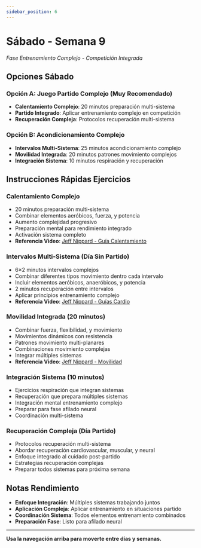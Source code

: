 ```yaml
---
sidebar_position: 6
---
```



<WorkoutNav weekNumber={9} />

# Sábado - Semana 9

_Fase Entrenamiento Complejo - Competición Integrada_

## Opciones Sábado

### Opción A: Juego Partido Complejo (Muy Recomendado)
- **Calentamiento Complejo**: 20 minutos preparación multi-sistema
- **Partido Integrado**: Aplicar entrenamiento complejo en competición
- **Recuperación Compleja**: Protocolos recuperación multi-sistema

### Opción B: Acondicionamiento Complejo
- **Intervalos Multi-Sistema**: 25 minutos acondicionamiento complejo
- **Movilidad Integrada**: 20 minutos patrones movimiento complejos
- **Integración Sistema**: 10 minutos respiración y recuperación

## Instrucciones Rápidas Ejercicios

### Calentamiento Complejo
- 20 minutos preparación multi-sistema
- Combinar elementos aeróbicos, fuerza, y potencia
- Aumento complejidad progresivo
- Preparación mental para rendimiento integrado
- Activación sistema completo
- **Referencia Video**: [Jeff Nippard - Guía Calentamiento](https://www.youtube.com/watch?v=8wPpK6xW9s8)

### Intervalos Multi-Sistema (Día Sin Partido)
- 6×2 minutos intervalos complejos
- Combinar diferentes tipos movimiento dentro cada intervalo
- Incluir elementos aeróbicos, anaeróbicos, y potencia
- 2 minutos recuperación entre intervalos
- Aplicar principios entrenamiento complejo
- **Referencia Video**: [Jeff Nippard - Guías Cardio](https://www.youtube.com/watch?v=Kl0ht3ow8TQ)

### Movilidad Integrada (20 minutos)
- Combinar fuerza, flexibilidad, y movimiento
- Movimientos dinámicos con resistencia
- Patrones movimiento multi-planares
- Combinaciones movimiento complejas
- Integrar múltiples sistemas
- **Referencia Video**: [Jeff Nippard - Movilidad](https://www.youtube.com/watch?v=8wPpK6xW9s8)

### Integración Sistema (10 minutos)
- Ejercicios respiración que integran sistemas
- Recuperación que prepara múltiples sistemas
- Integración mental entrenamiento complejo
- Preparar para fase afilado neural
- Coordinación multi-sistema

### Recuperación Compleja (Día Partido)
- Protocolos recuperación multi-sistema
- Abordar recuperación cardiovascular, muscular, y neural
- Enfoque integrado al cuidado post-partido
- Estrategias recuperación complejas
- Preparar todos sistemas para próxima semana

## Notas Rendimiento
- **Enfoque Integración**: Múltiples sistemas trabajando juntos
- **Aplicación Compleja**: Aplicar entrenamiento en situaciones partido
- **Coordinación Sistema**: Todos elementos entrenamiento combinados
- **Preparación Fase**: Listo para afilado neural

---

**Usa la navegación arriba para moverte entre días y semanas.**